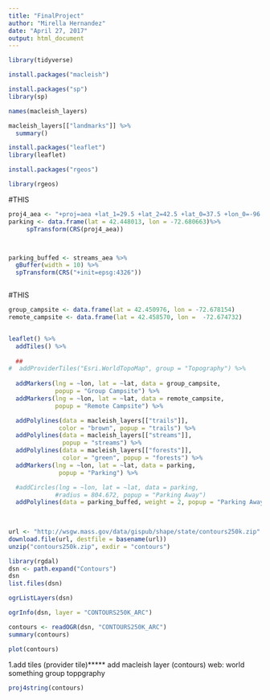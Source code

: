 ```yaml
---
title: "FinalProject"
author: "Mirella Hernandez"
date: "April 27, 2017"
output: html_document
---
```


```r
library(tidyverse)
```

```r
install.packages("macleish")
```

```r
install.packages("sp")
library(sp)

```


```r
names(macleish_layers)
```

```r
macleish_layers[["landmarks"]] %>%
  summary()
```






```r
install.packages("leaflet")
library(leaflet)
```



```r
install.packages("rgeos")
```

```r
library(rgeos)
```


#THIS
```r

proj4_aea <- "+proj=aea +lat_1=29.5 +lat_2=42.5 +lat_0=37.5 +lon_0=-96 +x_0=0 +y_0=0 +ellps=GRS80 +datum=NAD83 +units=m +no_defs"
parking <- data.frame(lat = 42.448013, lon = -72.680663)%>%
     spTransform(CRS(proj4_aea))



parking_buffed <- streams_aea %>%
  gBuffer(width = 10) %>%
  spTransform(CRS("+init=epsg:4326"))



```




#THIS
```r
group_campsite <- data.frame(lat = 42.450976, lon = -72.678154)
remote_campsite <- data.frame(lat = 42.458570, lon =  -72.674732)


leaflet() %>%
  addTiles() %>%
  
  ##
#  addProviderTiles("Esri.WorldTopoMap", group = "Topography") %>%
  
  addMarkers(lng = ~lon, lat = ~lat, data = group_campsite,
             popup = "Group Campsite") %>%
  addMarkers(lng = ~lon, lat = ~lat, data = remote_campsite,
             popup = "Remote Campsite") %>%

  addPolylines(data = macleish_layers[["trails"]],
              color = "brown", popup = "trails") %>%
  addPolylines(data = macleish_layers[["streams"]],
               popup = "streams") %>%
  addPolylines(data = macleish_layers[["forests"]],
               color = "green", popup = "forests") %>%
  addMarkers(lng = ~lon, lat = ~lat, data = parking,
              popup = "Parking") %>%

  #addCircles(lng = ~lon, lat = ~lat, data = parking,
             #radius = 804.672, popup = "Parking Away")
  addPolylines(data = parking_buffed, weight = 2, popup = "Parking Away")
  
  
```


```r
url <- "http://wsgw.mass.gov/data/gispub/shape/state/contours250k.zip"
download.file(url, destfile = basename(url))
unzip("contours250k.zip", exdir = "contours")
```

```r
library(rgdal)
dsn <- path.expand("Contours")
dsn
list.files(dsn)

```


```r
ogrListLayers(dsn)
```



```r

ogrInfo(dsn, layer = "CONTOURS250K_ARC")
```

```r
contours <- readOGR(dsn, "CONTOURS250K_ARC")
summary(contours)
```

```r
plot(contours)
```

1.add tiles (provider tile)*****
add macleish layer (contours)
web: world something 
group toppgraphy



```r
proj4string(contours)
```

